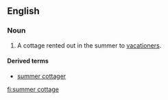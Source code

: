 ==English==

===Noun===
{{en-noun|head=[[summer]] [[cottage]]}}

# {{label|en|Canada|US}} A cottage rented out in the summer to [[vacationer]]s.

====Derived terms====
* [[summer cottager]]

[[fi:summer cottage]]
